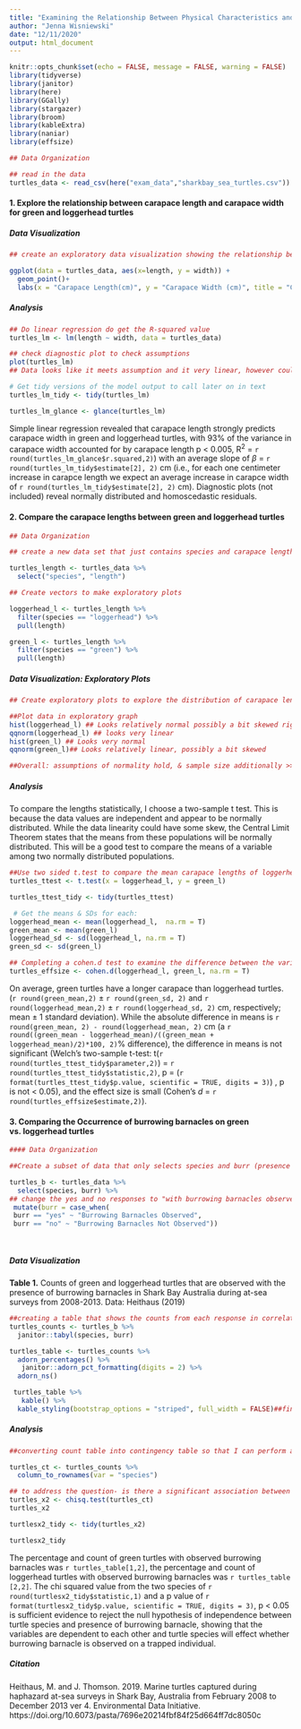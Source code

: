 ```yaml
---
title: "Examining the Relationship Between Physical Characteristics and Sea Turtle Species Captured During Surveys in Shark Bay, Australia (2008-2013)"
author: "Jenna Wisniewski"
date: "12/11/2020"
output: html_document
---
```


```r
knitr::opts_chunk$set(echo = FALSE, message = FALSE, warning = FALSE)
library(tidyverse)
library(janitor)
library(here)
library(GGally)
library(stargazer)
library(broom)
library(kableExtra)
library(naniar)
library(effsize)
```

```r
## Data Organization

## read in the data
turtles_data <- read_csv(here("exam_data","sharkbay_sea_turtles.csv"))
```
#### **1. Explore the relationship between carapace length and carapace width for green and loggerhead turtles**


##### **Data Visualization**
```r
## create an exploratory data visualization showing the relationship between carapace length and width 

ggplot(data = turtles_data, aes(x=length, y = width)) +
  geom_point()+
  labs(x = "Carapace Length(cm)", y = "Carapace Width (cm)", title = "Carapace Length vs. Carapace Width in Green and Loggerhead Turtles")

```



##### **Analysis**

```r
## Do linear regression do get the R-squared value
turtles_lm <- lm(length ~ width, data = turtles_data)

## check diagnostic plot to check assumptions
plot(turtles_lm)
## Data looks like it meets assumption and it very linear, however could have outliers that are affecting the data.

# Get tidy versions of the model output to call later on in text
turtles_lm_tidy <- tidy(turtles_lm)

turtles_lm_glance <- glance(turtles_lm)

```

Simple linear regression revealed that carapace length strongly predicts carapace width in green and loggerhead turtles, with 93% of the variance in carapace width accounted for by carapace length p < 0.005, R^2^ = `r round(turtles_lm_glance$r.squared,2)`) with an average slope of $\beta$ = `r round(turtles_lm_tidy$estimate[2], 2)` cm (i.e., for each one centimeter increase in carapce length we expect an average increase in carapce width of `r round(turtles_lm_tidy$estimate[2], 2)` cm). Diagnostic plots (not included) reveal normally distributed and homoscedastic residuals. 



#### **2. Compare the carapace lengths between green and loggerhead turtles**
```r
## Data Organization

## create a new data set that just contains species and carapace length.

turtles_length <- turtles_data %>% 
  select("species", "length")

## Create vectors to make exploratory plots

loggerhead_l <- turtles_length %>% 
  filter(species == "loggerhead") %>% 
  pull(length)

green_l <- turtles_length %>% 
  filter(species == "green") %>% 
  pull(length)

```


##### **Data Visualization: Exploratory Plots**


```r
## Create exploratory plots to explore the distribution of carapace lengths for green and loggerhead turtles 

##Plot data in exploratory graph 
hist(loggerhead_l) ## Looks relatively normal possibly a bit skewed right
qqnorm(loggerhead_l) ## looks very linear
hist(green_l) ## Looks very normal 
qqnorm(green_l)## Looks relatively linear, possibly a bit skewed

##Overall: assumptions of normality hold, & sample size additionally >> Central Limit Theorem (means will be normally distributed). Two-sample t-test is okay for means comparison and will be used
```

##### **Analysis**

To compare the lengths statistically, I choose a two-sample t test. This is because the data values are independent and appear to be normally distributed. While the data linearity could have some skew, the Central Limit Theorem states that the means from these populations will be normally distributed. This will be a good test to compare the means of a variable among two normally distributed populations.

```r
##Use two sided t.test to compare the mean carapace lengths of loggerhead and green turtles
turtles_ttest <- t.test(x = loggerhead_l, y = green_l)

turtles_ttest_tidy <- tidy(turtles_ttest)
```

```r
 # Get the means & SDs for each: 
loggerhead_mean <- mean(loggerhead_l,  na.rm = T)
green_mean <- mean(green_l)
loggerhead_sd <- sd(loggerhead_l, na.rm = T)
green_sd <- sd(green_l)
```

```r
## Completing a cohen.d test to examine the difference between the variance of points
turtles_effsize <- cohen.d(loggerhead_l, green_l, na.rm = T)
```
On average, green turtles have a longer carapace than loggerhead turtles. (`r round(green_mean,2)` $\pm$ `r round(green_sd, 2)` and `r round(loggerhead_mean,2)` $\pm$ `r round(loggerhead_sd, 2)` cm, respectively; mean $\pm$ 1 standard deviation). While the absolute difference in means is `r round(green_mean, 2) - round(loggerhead_mean, 2)` cm (a `r round((green_mean - loggerhead_mean)/((green_mean + loggerhead_mean)/2)*100, 2)`% difference), the difference in means is not significant (Welch's two-sample t-test: t(`r round(turtles_ttest_tidy$parameter,2)`) = `r round(turtles_ttest_tidy$statistic,2)`,  p = (`r format(turtles_ttest_tidy$p.value, scientific = TRUE, digits = 3)`) , p is not < 0.05), and the effect size is small (Cohen's *d* = `r round(turtles_effsize$estimate,2)`).


#### **3. Comparing the Occurrence of burrowing barnacles on green vs. loggerhead turtles**

```r
#### Data Organization

##Create a subset of data that only selects species and burr (presence of barnacles) 

turtles_b <- turtles_data %>% 
  select(species, burr) %>% 
## change the yes and no responses to "with burrowing barnacles observed" and "without burrowing branacles observed"
 mutate(burr = case_when(
 burr == "yes" ~ "Burrowing Barnacles Observed",
 burr == "no" ~ "Burrowing Barnacles Not Observed")) 

        
```

##### **Data Visualization**


**Table 1.** Counts of green and loggerhead turtles that are observed with the presence of burrowing barnacles in Shark Bay Australia during at-sea surveys from 2008-2013. Data: Heithaus (2019)
```r
##creating a table that shows the counts from each response in correlation to the identified political affiliation 
turtles_counts <- turtles_b %>% 
  janitor::tabyl(species, burr) 

turtles_table <- turtles_counts %>% 
  adorn_percentages() %>% 
   janitor::adorn_pct_formatting(digits = 2) %>% 
  adorn_ns() 

 turtles_table %>% 
   kable() %>%
  kable_styling(bootstrap_options = "striped", full_width = FALSE)##finalize the graph format 

```
##### **Analysis**

```r
##converting count table into contingency table so that I can perform a chi square test

turtles_ct <- turtles_counts %>% 
  column_to_rownames(var = "species")
```

```r
## to address the question- is there a significant association between species and occurrence of burrowing barnacles run a chi squared test to test the affiliation
turtles_x2 <- chisq.test(turtles_ct)
turtles_x2

turtlesx2_tidy <- tidy(turtles_x2)

turtlesx2_tidy
```

The percentage and count of green turtles with observed burrowing barnacles was `r turtles_table[1,2]`, the percentage and count of loggerhead turtles with observed burrowing barnacles was `r turtles_table [2,2]`.  The chi squared value from the two species of `r round(turtlesx2_tidy$statistic,1)` and a p value of `r format(turtlesx2_tidy$p.value, scientific = TRUE, digits = 3)`, p < 0.05 is sufficient evidence to reject the null hypothesis of independence between turtle species and presence of burrowing barnacle, showing that the variables are dependent to each other and turtle species will effect whether burrowing barnacle is observed on a trapped individual. 

##### **Citation**
Heithaus, M. and J. Thomson. 2019. Marine turtles captured during haphazard at-sea surveys in Shark Bay, Australia from February 2008 to December 2013 ver 4. Environmental Data Initiative. https://doi.org/10.6073/pasta/7696e20214fbf84f25d664ff7dc8050c

